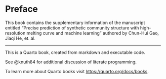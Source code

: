 # Preface {.unnumbered}

This book contains the supplementary information of the manuscript entitled "Precise prediction of synthetic community structure with high-resolution melting curve and machine learning" authored by Chun-Hui Gao, Jiaqi He, et. al.

----

:::{.callout-note}
This is a Quarto book, created from markdown and executable code.

See @knuth84 for additional discussion of literate programming.

To learn more about Quarto books visit <https://quarto.org/docs/books>.
:::